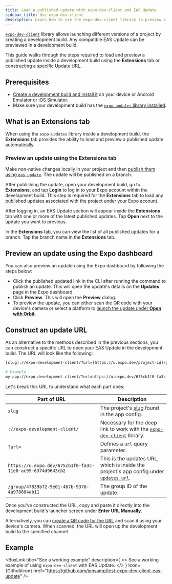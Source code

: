 ```yaml
---
title: Load a published update with expo-dev-client and EAS Update
sidebar_title: Use expo-dev-client
description: Learn how to use the expo-dev-client library to preview a published EAS Update inside a development build.
---
```




[`expo-dev-client`](/develop/development-builds/introduction/) library allows launching different versions of a project by creating a development build. Any compatible EAS Update can be previewed in a development build.

This guide walks through the steps required to load and preview a published update inside a development build using the **Extensions** tab or constructing a specific Update URL.

## Prerequisites

- [Create a development build and install it](/develop/development-builds/create-a-build/) on your device or Android Emulator or iOS Simulator.
- Make sure your development build has the [`expo-updates` library installed](/eas-update/getting-started/#configure-your-project).

## What is an Extensions tab

<ContentSpotlight
  alt="Extensions tab in a development build."
  src="/static/images/eas-update/extensions-01.png"
  className="max-w-[320px]"
/>

When using the `expo-updates` library inside a development build, the **Extensions** tab provides the ability to load and preview a published update automatically.

### Preview an update using the Extensions tab

<Step label="1">

Make non-native changes locally in your project and then [publish them using `eas update`](/eas-update/publish/). The update will be published on a branch.

</Step>

<Step label="2">

After publishing the update, open your development build, go to **Extensions**, and tap **Login** to log in to your Expo account within the development build. This step is required for the **Extensions** tab to load any published updates associated with the project under your Expo account.

</Step>

<Step label="3">

After logging in, an EAS Update section will appear inside the **Extensions** tab with one or more of the latest published updates. Tap **Open** next to the update you want to previous.

</Step>

In the **Extensions** tab, you can view the list of all published updates for a branch. Tap the branch name in the **Extensions** tab.

<ContentSpotlight
  alt="Extensions tab in a development build."
  src="/static/images/eas-update/extensions-02.png"
  className="max-w-[480px]"
/>

## Preview an update using the Expo dashboard

You can also preview an update using the Expo dashboard by following the steps below:

- Click the published updated link in the CLI after running the command to publish an update. This will open the update's details on the **Updates** page in the Expo dashboard.
- Click **Preview**. This will open the **Preview** dialog.
- To preview the update, you can either scan the QR code with your device's camera or select a platform to [launch the update under **Open with Orbit**](/review/with-orbit/).

## Construct an update URL

As an alternative to the methods described in the previous sections, you can construct a specific URL to open your EAS Update in the development build. The URL will look like the following:

```bash
[slug]://expo-development-client/?url=[https://u.expo.dev/project-id]/group/[group-id]

# Example
my-app://expo-development-client/?url=https://u.expo.dev/675cb1f0-fa3c-11e8-ac99-6374d9643cb2/group/47839bf2-9e01-467b-9378-4a978604ab11
```

Let's break this URL to understand what each part does:

| Part of URL                                               | Description                                                                                                                |
| --------------------------------------------------------- | -------------------------------------------------------------------------------------------------------------------------- |
| `slug`                                                    | The project's [slug](/versions/latest/config/app/#slug) found in the app config.                                           |
| `://expo-development-client/`                             | Necessary for the deep link to work with the [`expo-dev-client`](/versions/latest/sdk/dev-client/) library.                |
| `?url=`                                                   | Defines a `url` query parameter.                                                                                           |
| `https://u.expo.dev/675cb1f0-fa3c-11e8-ac99-6374d9643cb2` | This is the updates URL, which is inside the project's app config under [`updates.url`](/versions/latest/config/app/#url). |
| `/group/47839bf2-9e01-467b-9378-4a978604ab11`             | The group ID of the update.                                                                                                |

Once you've constructed the URL, copy and paste it directly into the development build's launcher screen under **Enter URL Manually**.

Alternatively, you can [create a QR code for the URL](/more/qr-codes/) and scan it using your device's camera. When scanned, the URL will open up the development build to the specified channel.

## Example

<BoxLink
  title="See a working example"
  description={
    <>
      See a working example of using <CODE>expo-dev-client</CODE> with EAS Update.
    </>
  }
  Icon={GithubIcon}
  href="https://github.com/jonsamp/test-expo-dev-client-eas-update"
/>
